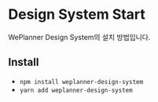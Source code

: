 
<Meta title="Design System/Start" />

# Design System Start

WePlanner Design System의 설치 방법입니다.

## Install

- `npm install weplanner-design-system`
- `yarn add weplanner-design-system`
